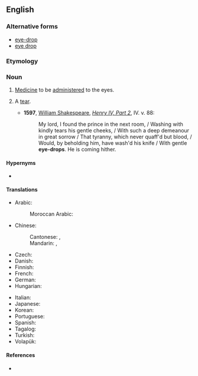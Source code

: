 {{also|eye-drop|eye drop}}
==English==

===Alternative forms===
* [[eye-drop]]
* [[eye drop]]

===Etymology===
{{compound|en|eye|drop}}

===Noun===
{{en-noun}}

# {{lb|en|medicine}} [[medicine|Medicine]] to be [[administer]]ed to the eyes.
# {{lb|en|poetic}} A [[tear]].
#* '''1597''', [[w: William Shakespeare|William Shakespeare]], ''[[s: The Second Part of King Henry the Fourth|Henry IV, Part 2]]'', IV. v. 88:
#*: My lord, I found the prince in the next room, / Washing with kindly tears his gentle cheeks, / With such a deep demeanour in great sorrow / That tyranny, which never quaff'd but blood, / Would, by beholding him, have wash'd his knife / With gentle '''eye-drops'''. He is coming hither.

====Hypernyms====
* {{l|en|drop}}

====Translations====
{{trans-top|eye medicine}}
* Arabic: {{t|ar|قَطْرَة عَيْن|f|tr=qaṭrat ʿayn}}
*: Moroccan Arabic: {{t|ary|تقطيرة العين|f|tr=taqṭīrat el-ʕayn, taqṭīrat el-ʕīn}}
* Chinese:
*: Cantonese: {{t|yue|眼藥水|sc=Hani}}, {{t|yue|眼药水|tr=ngaan5 joek6 seoi2|sc=Hani}}
*: Mandarin: {{t+|cmn|眼藥水|sc=Hani}}, {{t+|cmn|眼药水|tr=yǎnyàoshuǐ|sc=Hani}}
* Czech: {{t|cs|oční kapky|f-p}}
* Danish: {{t|da|øjendråber|c-p}}
* Finnish: {{t|fi|silmätippa}}
* French: {{t|fr|gouttes oculaires|f-p}}
* German: {{t+|de|Augentropfen|m}}
* Hungarian: {{t+|hu|szemcsepp}}
{{trans-mid}}
* Italian: {{t+|it|collirio}}
* Japanese: {{t|ja|目薬|tr=megusuri|sc=Jpan}}
* Korean: {{t|ko|안약}}
* Portuguese: {{t|pt|colírio|m}}
* Spanish: {{t+|es|colirio|m}}
* Tagalog: {{t|tl|pamasla}}
* Turkish: {{t|tr|göz damlası}}
* Volapük: {{t|vo|logatof}}
{{trans-bottom}}

====References====
* {{pedia}}